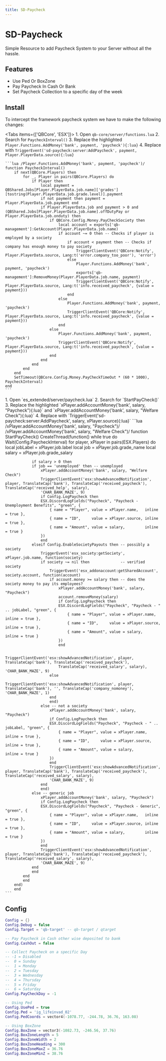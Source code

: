 ```yaml
---
title: SD-Paycheck
---
```



<ResourceLinks repo="https://github.com/SloppyDesigns/sd-paycheck" download="https://github.com/SloppyDesigns/sd-paycheck" />

# SD-Paycheck

Simple Resource to add Paycheck System to your Server without all the hassle.

## Features
- Use Ped Or BoxZone
- Pay Paycheck In Cash Or Bank
- Set Paycheck Collection to a specific day of the week

## Install

To intercept the framework paycheck system we have to make the following changes:

<Tabs items={['QBCore', 'ESX']}>
  <Tab>
    1. Open `qb-core/server/functions.lua`
    2. Search for `PaycheckInterval()`
    3. Replace the highlighted `Player.Functions.AddMoney('bank', payment, 'paycheck'){:lua}`
    4. Replace with `TriggerEvent('sd-paycheck:server:AddPaycheck', payment, Player.PlayerData.source){:lua}`

    ```lua /Player.Functions.AddMoney('bank', payment, 'paycheck')/
    function PaycheckInterval()
        if next(QBCore.Players) then
            for _, Player in pairs(QBCore.Players) do
                if Player then
                    local payment = QBShared.Jobs[Player.PlayerData.job.name]['grades'][tostring(Player.PlayerData.job.grade.level)].payment
                    if not payment then payment = Player.PlayerData.job.payment end
                    if Player.PlayerData.job and payment > 0 and (QBShared.Jobs[Player.PlayerData.job.name].offDutyPay or Player.PlayerData.job.onduty) then
                        if QBCore.Config.Money.PayCheckSociety then
                            local account = exports['qb-management']:GetAccount(Player.PlayerData.job.name)
                            if account ~= 0 then -- Checks if player is employed by a society
                                if account < payment then -- Checks if company has enough money to pay society
                                    TriggerClientEvent('QBCore:Notify', Player.PlayerData.source, Lang:t('error.company_too_poor'), 'error')
                                else
                                    Player.Functions.AddMoney('bank', payment, 'paycheck')
                                    exports['qb-management']:RemoveMoney(Player.PlayerData.job.name, payment)
                                    TriggerClientEvent('QBCore:Notify', Player.PlayerData.source, Lang:t('info.received_paycheck', {value = payment}))
                                end
                            else
                                Player.Functions.AddMoney('bank', payment, 'paycheck')
                                TriggerClientEvent('QBCore:Notify', Player.PlayerData.source, Lang:t('info.received_paycheck', {value = payment}))
                            end
                        else
                            Player.Functions.AddMoney('bank', payment, 'paycheck')
                            TriggerClientEvent('QBCore:Notify', Player.PlayerData.source, Lang:t('info.received_paycheck', {value = payment}))
                        end
                    end
                end
            end
        end
        SetTimeout(QBCore.Config.Money.PayCheckTimeOut * (60 * 1000), PaycheckInterval)
    end
    ```
  </Tab>
  <Tab>
    1. Open `es_extended/server/paycheck.lua`
    2. Search for `StartPayCheck()`
    3. Replace the highlighted `xPlayer.addAccountMoney('bank', salary, "Paycheck"){:lua}` and `xPlayer.addAccountMoney('bank', salary, "Welfare Check"){:lua}` 
    4. Replace with `TriggerEvent('sd-paycheck:server:AddPaycheck', salary, xPlayer.source){:lua}`
    ```lua /xPlayer.addAccountMoney('bank', salary, "Paycheck")/ /xPlayer.addAccountMoney('bank', salary, "Welfare Check")/
    function StartPayCheck()
        CreateThread(function()
            while true do
            Wait(Config.PaycheckInterval)
            for player, xPlayer in pairs(ESX.Players) do
                local jobLabel = xPlayer.job.label
                local job = xPlayer.job.grade_name
                local salary = xPlayer.job.grade_salary

                if salary > 0 then
                if job == 'unemployed' then -- unemployed
                    xPlayer.addAccountMoney('bank', salary, "Welfare Check")
                    TriggerClientEvent('esx:showAdvancedNotification', player, TranslateCap('bank'), TranslateCap('received_paycheck'), TranslateCap('received_help', salary),
                    'CHAR_BANK_MAZE', 9)
                    if Config.LogPaycheck then
                    ESX.DiscordLogFields("Paycheck", "Paycheck - Unemployment Benefits", "green", {
                        { name = "Player", value = xPlayer.name,   inline = true },
                        { name = "ID",     value = xPlayer.source, inline = true },
                        { name = "Amount", value = salary,         inline = true }
                    })
                    end
                elseif Config.EnableSocietyPayouts then -- possibly a society
                    TriggerEvent('esx_society:getSociety', xPlayer.job.name, function(society)
                    if society ~= nil then              -- verified society
                        TriggerEvent('esx_addonaccount:getSharedAccount', society.account, function(account)
                        if account.money >= salary then -- does the society money to pay its employees?
                            xPlayer.addAccountMoney('bank', salary, "Paycheck")
                            account.removeMoney(salary)
                            if Config.LogPaycheck then
                            ESX.DiscordLogFields("Paycheck", "Paycheck - " .. jobLabel, "green", {
                                { name = "Player", value = xPlayer.name,   inline = true },
                                { name = "ID",     value = xPlayer.source, inline = true },
                                { name = "Amount", value = salary,         inline = true }
                            })
                            end

                            TriggerClientEvent('esx:showAdvancedNotification', player, TranslateCap('bank'), TranslateCap('received_paycheck'),
                            TranslateCap('received_salary', salary), 'CHAR_BANK_MAZE', 9)
                        else
                            TriggerClientEvent('esx:showAdvancedNotification', player, TranslateCap('bank'), '', TranslateCap('company_nomoney'), 'CHAR_BANK_MAZE', 1)
                        end
                        end)
                    else -- not a society
                        xPlayer.addAccountMoney('bank', salary, "Paycheck")
                        if Config.LogPaycheck then
                        ESX.DiscordLogFields("Paycheck", "Paycheck - " .. jobLabel, "green", {
                            { name = "Player", value = xPlayer.name,   inline = true },
                            { name = "ID",     value = xPlayer.source, inline = true },
                            { name = "Amount", value = salary,         inline = true }
                        })
                        end
                        TriggerClientEvent('esx:showAdvancedNotification', player, TranslateCap('bank'), TranslateCap('received_paycheck'), TranslateCap('received_salary', salary),
                        'CHAR_BANK_MAZE', 9)
                    end
                    end)
                else -- generic job
                    xPlayer.addAccountMoney('bank', salary, "Paycheck")
                    if Config.LogPaycheck then
                    ESX.DiscordLogFields("Paycheck", "Paycheck - Generic", "green", {
                        { name = "Player", value = xPlayer.name,   inline = true },
                        { name = "ID",     value = xPlayer.source, inline = true },
                        { name = "Amount", value = salary,         inline = true }
                    })
                    end
                    TriggerClientEvent('esx:showAdvancedNotification', player, TranslateCap('bank'), TranslateCap('received_paycheck'), TranslateCap('received_salary', salary),
                    'CHAR_BANK_MAZE', 9)
                end
                end
            end
            end
        end)
        end
    ```
  </Tab>
</Tabs>

## Config
```lua
Config = {}
Config.Debug = false
Config.Target = 'qb-target' -- qb-target / qtarget

-- Pay Paycheck in Cash other wise deposited to bank
Config.CashOut = false

-- Collect Paycheck on a specific Day
-- -1 = Disabled
--  0 = Sunday  
--  1 = Monday  
--  2 = Tuesday  
--  3 = Wednesday  
--  4 = Thursday  
--  5 = Friday  
--  6 = Saturday
Config.PayCheckDay = -1

-- Using Ped
Config.UsePed = true
Config.Ped = 'ig_lifeinvad_02'
Config.PedCoords = vector4(-1078.77, -244.78, 36.76, 163.08)

-- Using BoxZone
Config.BoxZone = vector3(-1082.73, -246.56, 37.76)
Config.BoxZoneLength = 5
Config.BoxZoneWidth = 2
Config.BoxZoneHeading = 300
Config.BoxZoneMaxZ = 36.76
Config.BoxZoneMinZ = 38.76
```